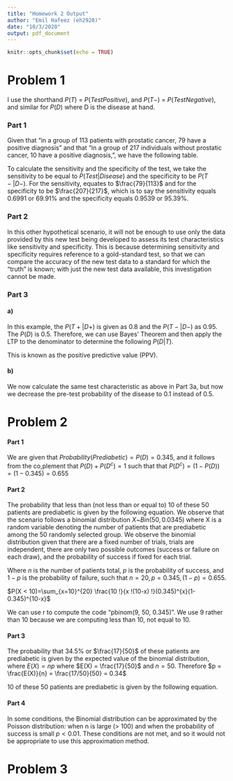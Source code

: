 ```yaml
---
title: "Homework 2 Output"
author: "Emil Hafeez (eh2928)"
date: "10/3/2020"
output: pdf_document
---
```


```r
knitr::opts_chunk$set(echo = TRUE)
```

# Problem 1

I use the shorthand $P(T)$ = $P(Test Positive)$, and $P(T-)$ = $P(Test Negative)$, and similar for $P(D)$ where D is the disease at hand.

### Part 1
Given that "in a group of 113 patients with prostatic cancer, 79 have a positive diagnosis" and that "in a group of 217 individuals without prostatic cancer, 10 have a positive diagnosis,", we have the following table. 
\begin{center}
\begin{tabular}{|l|l|l|}
\hline & With Prostatic Cancer & Without Prostatic Cancer \\
\hline Test Positive (T) & 79 & 10 \\
\hline Test Negative (T-) & 34 & 207 \\
\hline Total & 113 & 217 \\
\hline
\end{tabular}
\end{center}

To calculate the sensitivity and the specificity of the test, we take the sensitivity to be equal to $P(Test | Disease)$ and the specificity to be $P(T- | D-)$. For the sensitivity, equates to $\frac{79}{113}$ and for the specificity to be $\frac{207}{217}$, which is to say the sensitivity equals $0.6991$ or $69.91$% and the specificity equals $0.9539$ or $95.39$%. 

### Part 2
In this other hypothetical scenario, it will not be enough to use only the data provided by this new test being developed to assess its test characteristics like sensitivity and specificity. This is because determining sensitivity and specificity requires reference to a gold-standard test, so that we can compare the accuracy of the new test data to a standard for which the "truth" is known; with just the new test data available, this investigation cannot be made.

### Part 3
#### a) 
In this example, the $P(T+| D+)$ is given as $0.8$ and the $P(T-|D-)$ as $0.95$. The $P(D)$ is $0.5$. Therefore, we can use Bayes' Theorem and then apply the LTP to the denominator to determine the following $P(D|T)$.

\begin{center}
$P(T|D)$ = $\frac{P(T|D)*P(D)}{P(T)}$ = $\frac{P(T|D)*P(D)}{P(T)}$ = $\frac{P(T|D)*P(D)}{P(T|D)P(D)+(P(T|D-)P(D-)}$ = $\frac{(0.8)(0.5)}{(0.8)(0.5)+(0.95)(0.5)}$ = $0.4571$. 
\end{center}

This is known as the positive predictive value (PPV).

#### b)

We now calculate the same test characteristic as above in Part 3a, but now we decrease the pre-test probability of the disease to 0.1 instead of 0.5. 

\begin{center}
$P(T|D)$ = $\frac{P(T|D)*P(D)}{P(T)}$ = $\frac{P(T|D)*P(D)}{P(T)}$ = $\frac{P(T|D)*P(D)}{P(T|D)P(D)+(P(T|D-)P(D-)}$ = $\frac{(0.8)(0.1)}{(0.8)(0.1)+(0.95)(0.9)}$ = $0.0856$. 
\end{center}


# Problem 2
#### Part 1 

We are given that $Probability(Prediabetic) = P(D) = 0.345$, and it follows from the co,plement that $P(D) + P(D^c) = 1$ such that that $P(D^c) = (1-P(D)) = (1-0.345) = 0.655$ 

#### Part 2

The probability that less than (not less than or equal to) 10 of these 50 patients are prediabetic is given by the following equation. We observe that the scenario follows a binomial distribution $X$~$Bin(50, 0.0345)$ where X is a random variable denoting the number of patients that are prediabetic among the 50 randomly selected group. We observe the binomial distribution given that there are a fixed number of trials, trials are independent, there are only two possible outcomes (success or failure on each draw), and the probability of success if fixed for each trial.

Where $n$ is the number of patients total, $p$ is the probability of success, and $1-p$ is the probability of failure, such that $n = 20, p = 0.345, (1-p) = 0.655$. 

$P(X < 10)=\sum_{x=10}^{20} \frac{10 !}{x !(10-x) !}(0.345)^{x}(1-0.345)^{10-x}$

We can use r to compute the code "pbinom(9, 50, 0.345)". We use 9 rather than 10 because we are computing less than 10, not equal to 10.

#### Part 3

The probability that 34.5% or $\frac{17}{50}$ of these patients are prediabetic is given by the expected value of the binomial distribution, where $E(X) = np$ where $E(X) = \frac{17}{50}$ and $n=50$. Therefore $p = \frac{E(X)}{n} = \frac{17/50}{50} = 0.34$

10 of these 50 patients are prediabetic is given by the following equation.

#### Part 4

In some conditions, the Binomial distribution can be approximated by the Poisson distribution: when n is large (> 100) and when the probability of success is small $p<0.01$. These conditions are not met, and so it would not be appropriate to use this approximation method. 


# Problem 3

